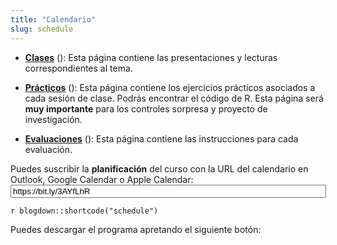 ```yaml
---
title: "Calendario"
slug: schedule
---
```


- [**Clases**](/content/) (<i class="fas fa-book-reader"></i>): Esta página contiene las presentaciones y lecturas correspondientes al tema.

- [**Prácticos**](/example/) (<i class="fas fa-laptop-code"></i>): Esta página contiene los ejercicios prácticos asociados a cada sesión de clase. Podrás encontrar el código de R. Esta página será **muy importante** para los controles sorpresa y proyecto de investigación. 

- [**Evaluaciones**](/assignment/) (<i class="fas fa-pencil-ruler"></i>): Esta página contiene las instrucciones para cada evaluación.


<div class="ical">
Puedes suscribir la **planificación** del curso con la URL del calendario en Outlook, Google Calendar o Apple Calendar:<br><a class="btn btn-primary" href="https://bit.ly/3AYfLhR" role="button"><i class="far fa-calendar-alt"></i></a> <input id="ics_url" type="text" value="https://bit.ly/3AYfLhR" onclick="this.select()" readonly="readonly" size="60" />
</div>

`r blogdown::shortcode("schedule")`

<p>Puedes descargar el programa apretando el siguiente botón:
<a Puedes descargar el programa apretando el siguiente botón class="btn btn-primary" href="../files/programa-uah-2023.pdf/" role="button"><i class="far fa-file-pdf"></i></a></p>
